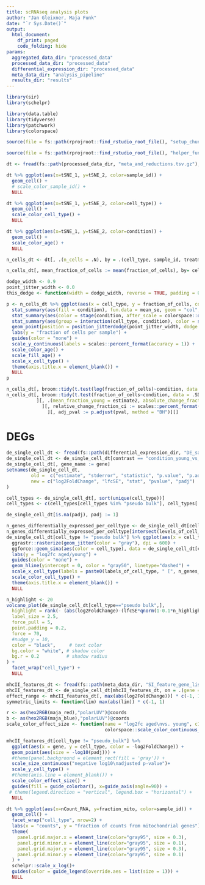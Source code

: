 ```yaml
---
title: scRNAseq analysis plots
author: "Jan Gleixner, Maja Funk"
date: "`r Sys.Date()`"
output:
  html_document:
    df_print: paged
    code_folding: hide
params:
  aggregated_data_dir: "processed_data"
  processed_data_dir: "processed_data"
  differential_expression_dir: "processed_data"
  meta_data_dir: "analysis_pipeline"
  results_dir: "results"
---
```

``` r
library(sir)
library(schelpr)

library(data.table)
library(tidyverse)
library(patchwork)
library(colorspace)
```

```r
source(file = fs::path(rprojroot::find_rstudio_root_file(), "setup_chunk.R")) # needed if run interactively in RStudio
```

```r
source(file = fs::path(rprojroot::find_rstudio_root_file(), "helper_functions_and_colors.R")) # needed if run interactively in RStudio
```

```r
dt <- fread(fs::path(processed_data_dir, "meta_and_reductions.tsv.gz"), sep= "\t")
```

```r
dt %>% ggplot(aes(x=tSNE_1, y=tSNE_2, color=sample_id)) +
  geom_cell() +
  # scale_color_sample_id() +
  NULL
```

```r
dt %>% ggplot(aes(x=tSNE_1, y=tSNE_2, color=cell_type)) +
  geom_cell() +
  scale_color_cell_type() +
  NULL
```

```r
dt %>% ggplot(aes(x=tSNE_1, y=tSNE_2, color=condition)) +
  geom_cell() +
  scale_color_age() +
  NULL
```

```r
n_cells_dt <- dt[, .(n_cells = .N), by = .(cell_type, sample_id, treatment, condition)][, fraction_of_cells := n_cells/sum(n_cells), by = sample_id]

n_cells_dt[, mean_fraction_of_cells := mean(fraction_of_cells), by= cell_type][, rare := mean_fraction_of_cells < max(mean_fraction_of_cells)/4]

dodge_width <- 0.9
point_jitter_width <- 0.0
this_dodge <- function(width = dodge_width, reverse = TRUE, padding = 0.2) position_dodge2(width = width, reverse = reverse, padding = padding)

p <- n_cells_dt %>% ggplot(aes(x = cell_type, y = fraction_of_cells, color = condition)) +
  stat_summary(aes(fill = condition), fun.data = mean_se, geom = "col", position = this_dodge(), width = dodge_width) +
  stat_summary(aes(color = stage(condition, after_scale = colorspace::darken(color, 0.3))), fun.data = mean_se, geom = "errorbar", position = this_dodge(padding=1/3), width = dodge_width) +
  stat_summary(aes(group = interaction(cell_type, condition), color = stage(condition, after_scale = colorspace::darken(color, 0.3))), fun = mean, geom = "crossbar", position = this_dodge(), width = dodge_width) +
  geom_point(position = position_jitterdodge(point_jitter_width, dodge.width = dodge_width), aes(group = interaction(cell_type, forcats::fct_rev(condition)), fill=condition), color = "black") +
  labs(y = "fraction of cells per sample") +
  guides(color = "none") +
  scale_y_continuous(labels = scales::percent_format(accuracy = 1)) +
  scale_color_age() +
  scale_fill_age() +
  scale_x_cell_type() +
  theme(axis.title.x = element_blank()) +
  NULL
p
```




```r
n_cells_dt[, broom::tidy(t.test(log(fraction_of_cells)~condition, data = .SD)), by = cell_type][, .(relative_change_fraction_ci = pmax(1-exp(conf.low), exp(conf.high)-1)), by = cell_type][]
n_cells_dt[, broom::tidy(t.test(fraction_of_cells~condition, data = .SD)), by = cell_type
           ][, .(mean_fraction_young = estimate2, absolute_change_fraction_ci = pmax(abs(conf.low), abs(conf.high)), conf.low, conf.high, pval = p.value), by = cell_type
             ][, relative_change_fraction_ci := scales::percent_format(1)(absolute_change_fraction_ci/mean_fraction_young)
               ][, adj_pval := p.adjust(pval, method = "BH")][]
```


# DEGs

```r
de_single_cell_dt <- fread(fs::path(differential_expression_dir, "DE_samples_as_replicates.tsv.gz"), sep="\t")
de_single_cell_dt <- de_single_cell_dt[contrast == "condition_young_vs_aged"]
de_single_cell_dt[, gene_name := gene]
setnames(de_single_cell_dt, 
         old =  c("estimate", "stderror", "statistic", "p.value", "p.adjusted"),
         new = c("log2FoldChange", "lfcSE", "stat", "pvalue", "padj")
)

cell_types <- de_single_cell_dt[, sort(unique(cell_type))]
cell_types <- c(cell_types[cell_types %in% "pseudo bulk"], cell_types[!(cell_types %in% "pseudo bulk")])

de_single_cell_dt[is.na(padj), padj := 1]
```


```r
n_genes_differentially_expressed_per_celltype <- de_single_cell_dt[cell_type != "pseudo bulk"][padj<0.1][, .N , keyby = cell_type][is.na(N), N := 0]
n_genes_differentially_expressed_per_celltype[intersect(levels_of_cell_type, cell_type),]
de_single_cell_dt[cell_type != "pseudo bulk"] %>% ggplot(aes(x = cell_type, y = -log2FoldChange)) +
  ggrastr::rasterize(geom_jitter(color = "gray"), dpi = 600) +
  ggforce::geom_sina(aes(color = cell_type), data = de_single_cell_dt[cell_type != "pseudo bulk"][padj<0.1], scale="width") +
  labs(y = "log2fc aged/young") +
  guides(color = "none") +
  geom_hline(yintercept = 0, color = "gray50", linetype="dashed") +
  scale_x_cell_type(labels = paste0(labels_of_cell_type, " [", n_genes_differentially_expressed_per_celltype[levels_of_cell_type, N], "]")) +
  scale_color_cell_type() +
  theme(axis.title.x = element_blank()) +
  NULL
```


```r
n_highlight <- 20
volcano_plot(de_single_cell_dt[cell_type=="pseudo bulk",],
  highlight = rank(- (abs(log2FoldChange)-(lfcSE*qnorm(1-0.1*n_highlight/length(lfcSE)))))<=n_highlight, 
  label_size = 2.5, 
  force_pull = 5, 
  point.padding = 0.2,
  force = 70,
  #nudge_y = 10,
  color = "black",     # text color
  bg.color = "white", # shadow color
  bg.r = 0.2          # shadow radius
) +
  facet_wrap("cell_type") +
  NULL
```

```r
mhcII_features_dt <- fread(fs::path(meta_data_dir, "SI_feature_gene_lists.tsv"))[feature %in% "MHC class II"]
mhcII_features_dt <- de_single_cell_dt[mhcII_features_dt, on = .(gene = marker_gene_symbol)]
effect_range <- mhcII_features_dt[, max(abs(log2FoldChange))] * c(-1, 1)
symmetric_limits <- function(lim) max(abs(lim)) * c(-1, 1)
```


```r
r <- as(hex2RGB(maja_red),"polarLUV")@coords
b <- as(hex2RGB(maja_blue),"polarLUV")@coords
scale_color_effect_size <- function(name = "log2fc aged\nvs. young", c1 = 200, cmax = 200, l1 = 50, l2=10, h1 = b[,3], h2 = r[,3], n_interp = 51, limits = symmetric_limits, ...) 
                                    colorspace::scale_color_continuous_diverging(name = name, c1 = c1, cmax = cmax, l1 = l1, l2 = l2, h1 = h1, h2 = h2, n_interp = n_interp, limits = limits, ...)

mhcII_features_dt[cell_type != "pseudo_bulk"] %>%
  ggplot(aes(x = gene, y = cell_type, color = -log2FoldChange)) +
  geom_point(aes(size = -log10(padj))) +
  #theme(panel.background = element_rect(fill = 'gray')) +
  scale_size_continuous("negative log10\nadjusted p-value")+
  scale_y_cell_type() +
  #theme(axis.line = element_blank()) +
  scale_color_effect_size() +
  guides(fill = guide_colorbar(), x=guide_axis(angle=90)) +
 # theme(legend.direction = "vertical", legend.box = "horizontal") +
  NULL
```





```r
dt %>% ggplot(aes(x=nCount_RNA, y=fraction_mito, color=sample_id)) +
  geom_cell() +
  facet_wrap("cell_type", nrow=2) +
  labs(x = "counts", y = "fraction of counts from mitochondrial genes") +
  theme(
    panel.grid.major.x = element_line(color="gray95", size = 0.3),
    panel.grid.minor.x = element_line(color="gray95", size = 0.1),
    panel.grid.major.y = element_line(color="gray95", size = 0.3),
    panel.grid.minor.y = element_line(color="gray95", size = 0.1)
  ) +
  schelpr::scale_x_log()+
  guides(color = guide_legend(override.aes = list(size = 1))) +
  NULL
```

